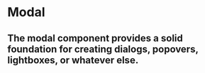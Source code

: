 
<Meta title="Components/Interface/Modal/Overview" />

<style>{`

`}</style>

# Modal

## The modal component provides a solid foundation for creating dialogs, popovers, lightboxes, or whatever else.

<Story id="components-interface-modal--default" />
